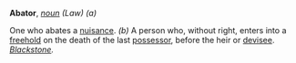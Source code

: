'''Abator''', ''[[noun (part of speech)|noun]]'' ''(Law)'' ''(a)''

One who abates a [[nuisance]]. ''(b)'' A person who, without right, enters into a [[freehold]] on the death of the last [[possessor]], before the heir or [[devisee]]. ''[[Blackstone (source)|Blackstone]].''